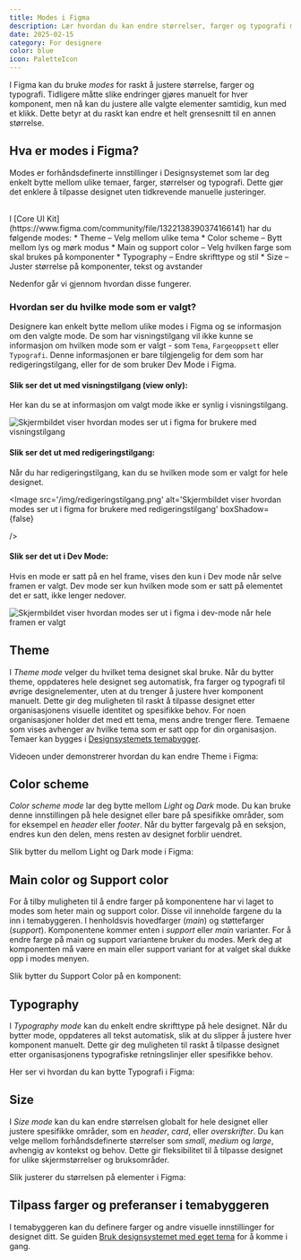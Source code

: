 ```yaml
---
title: Modes i Figma
description: Lær hvordan du kan endre størrelser, farger og typografi med modes i Figma
date: 2025-02-15
category: For designere
color: blue
icon: PaletteIcon
---
```


I Figma kan du bruke *modes* for raskt å justere størrelse, farger og typografi. Tidligere måtte slike endringer gjøres manuelt for hver komponent, men nå kan du justere alle valgte elementer samtidig, kun med et klikk. Dette betyr at du raskt kan endre et helt grensesnitt til en annen størrelse.

## Hva er modes i Figma?
Modes er forhåndsdefinerte innstillinger i Designsystemet som lar deg enkelt bytte mellom ulike temaer, farger, størrelser og typografi. Dette gjør det enklere å tilpasse designet uten tidkrevende manuelle justeringer.

<br/>
I [Core UI Kit](https://www.figma.com/community/file/1322138390374166141) har du følgende modes:
* Theme – Velg mellom ulike tema
* Color scheme – Bytt mellom lys og mørk modus
* Main og support color – Velg hvilken farge som skal brukes på komponenter
* Typography – Endre skrifttype og stil
* Size – Juster størrelse på komponenter, tekst og avstander

Nedenfor går vi gjennom hvordan disse fungerer.

### Hvordan ser du hvilke mode som er valgt?
Designere kan enkelt bytte mellom ulike modes i Figma og se informasjon om den valgte mode. De som har visningstilgang vil ikke kunne se informasjon om hvilken mode som er valgt - som `Tema`, `Fargeoppsett` eller `Typografi`. Denne informasjonen er bare tilgjengelig for dem som har redigeringstilgang, eller for de som bruker Dev Mode i Figma.

#### Slik ser det ut med visningstilgang (view only):
Her kan du se at informasjon om valgt mode ikke er synlig i visningstilgang.

<Image
  src='/img/visningstilgang.png'
  alt='Skjermbildet viser hvordan modes ser ut i figma for brukere med visningstilgang'
  boxShadow={false}
/>

#### Slik ser det ut med redigeringstilgang:
Når du har redigeringstilgang, kan du se hvilken mode som er valgt for hele designet.

<Image
  src='/img/redigeringstilgang.png'
  alt='Skjermbildet viser hvordan modes ser ut i figma for brukere med redigeringstilgang'
  boxShadow={false}

/>

#### Slik ser det ut i Dev Mode:
Hvis en mode er satt på en hel frame, vises den kun i Dev mode når selve framen er valgt. 
Dev mode ser kun hvilken mode som er satt på elementet det er satt, ikke lenger nedover.

<Image
  src='/img/dev-mode-hele-frame.png'
  alt='Skjermbildet viser hvordan modes ser ut i figma i dev-mode når hele framen er valgt'
  boxShadow={false}
  caption='Slik ser det ut når hele framen er valgt i Dev Mode.
'
/>

## Theme
I *Theme mode* velger du hvilket tema designet skal bruke.
Når du bytter theme, oppdateres hele designet seg automatisk, fra farger og typografi til øvrige designelementer, uten at du trenger å justere hver komponent manuelt. Dette gir deg muligheten til raskt å tilpasse designet etter organisasjonens visuelle identitet og spesifikke behov. For noen organisasjoner holder det med ett tema, mens andre trenger flere. Temaene som vises avhenger av hvilke tema som er satt opp for din organisasjon. Temaer kan bygges i [Designsystemets temabygger](https://theme.designsystemet.no/).


Videoen under demonstrerer hvordan du kan endre Theme i Figma:
<ResponsiveIframe
  src='/img/theme.mp4'
  title='Skjermopptak av Figma som viser hvordan bytte mellom ulike modes av Theme.'
  frameBorder='0'
  allow='autoplay; fullscreen; picture-in-picture'
  allowFullScreen
  aspectRatio='16-9'
/>


## Color scheme
*Color scheme mode* lar deg bytte mellom *Light* og *Dark* mode.
Du kan bruke denne innstillingen på hele designet eller bare på spesifikke områder, som for eksempel en *header* eller *footer*. Når du bytter fargevalg på en seksjon, endres kun den delen, mens resten av designet forblir uendret.

Slik bytter du mellom Light og Dark mode i Figma:
<ResponsiveIframe
  src='/img/color-scheme.mp4'
  title='Skjermopptak av Figma som viser hvordan bytte mellom ulike color scheme som dark mode og light mode.'
  frameBorder='0'
  allow='autoplay; fullscreen; picture-in-picture'
  allowFullScreen
  aspectRatio='16-9'
/>


## Main color og Support color
For å tilby muligheten til å endre farger på komponentene har vi laget to modes som heter main og support color. Disse vil inneholde fargene du la inn i temabyggeren. I henholdsvis hovedfarger (*main*) og støttefarger (*support*). Komponentene kommer enten i *support* eller *main* varianter. For å endre farge på main og support variantene bruker du modes. Merk deg at komponenten må være en main eller support variant for at valget skal dukke opp i modes menyen. 

Slik bytter du Support Color på en komponent:

<ResponsiveIframe
  src='/img/support-color.mp4'
  title='Skjermopptak av Figma som viser hvordan bytte mellom ulike support-color i en card.'
  frameBorder='0'
  allow='autoplay; fullscreen; picture-in-picture'
  allowFullScreen
  aspectRatio='16-9'
/>

## Typography
I *Typography mode* kan du enkelt endre skrifttype på hele designet. Når du bytter mode, oppdateres all tekst automatisk, slik at du slipper å justere hver komponent manuelt. Dette gir deg muligheten til raskt å tilpasse designet etter organisasjonens typografiske retningslinjer eller spesifikke behov.

Her ser vi hvordan du kan bytte Typografi i Figma:
<ResponsiveIframe
  src='/img/typography.mp4'
  title='Skjermopptak av Figma som viser hvordan bytte mellom ulike typografi.'
  frameBorder='0'
  allow='autoplay; fullscreen; picture-in-picture'
  allowFullScreen
  aspectRatio='16-9'
/>

## Size
I *Size mode* kan du kan endre størrelsen globalt for hele designet eller justere spesifikke områder, som en *header*, *card*, eller *overskrifter*. Du kan velge mellom forhåndsdefinerte størrelser som *small*, *medium* og *large*, avhengig av kontekst og behov. Dette gir fleksibilitet til å tilpasse designet for ulike skjermstørrelser og bruksområder.

Slik justerer du størrelsen på elementer i Figma:
<ResponsiveIframe
  src='/img/size.mp4'
  title='Skjermopptak av Figma som viser hvordan bytte mellom størrelser.'
  frameBorder='0'
  allow='autoplay; fullscreen; picture-in-picture'
  allowFullScreen
  aspectRatio='16-9'
/>

## Tilpass farger og preferanser i temabyggeren
I temabyggeren kan du definere farger og andre visuelle innstillinger for designet ditt. Se guiden [Bruk designsystemet med eget tema](https://www.designsystemet.no/fundamentals/for-designere/eget-tema) for å komme i gang. 
